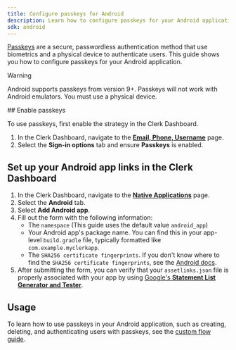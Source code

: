 ```yaml
---
title: Configure passkeys for Android
description: Learn how to configure passkeys for your Android application.
sdk: android
---
```


[Passkeys](/docs/authentication/configuration/sign-up-sign-in-options#passkeys) are a secure, passwordless authentication method that use biometrics and a physical device to authenticate users. This guide shows you how to configure passkeys for your Android application.

> [!WARNING]
> Android supports passkeys from version 9+. Passkeys will not work with Android emulators. You must use a physical device.

<Steps>
  ## Enable passkeys

  To use passkeys, first enable the strategy in the Clerk Dashboard.

  1. In the Clerk Dashboard, navigate to the [**Email, Phone, Username**](https://dashboard.clerk.com/last-active?path=user-authentication/email-phone-username) page.
  1. Select the **Sign-in options** tab and ensure **Passkeys** is enabled.

  ## Set up your Android app links in the Clerk Dashboard

  1. In the Clerk Dashboard, navigate to the [**Native Applications**](https://dashboard.clerk.com/last-active?path=user-authentication/native-applications) page.
  1. Select the **Android** tab.
  1. Select **Add Android app**.
  1. Fill out the form with the following information:
     - The `namespace` (This guide uses the default value `android_app`)
     - Your Android app's package name. You can find this in your app-level `build.gradle` file, typically formatted like `com.example.myclerkapp`.
     - The `SHA256 certificate fingerprints`. If you don't know where to find the `SHA256 certificate fingerprints`, see the [Android docs](https://developers.google.com/android/guides/client-auth).
  1. After submitting the form, you can verify that your `assetlinks.json` file is properly associated with your app by using [Google's **Statement List Generator and Tester**](https://developers.google.com/digital-asset-links/tools/generator).
</Steps>

## Usage

To learn how to use passkeys in your Android application, such as creating, deleting, and authenticating users with passkeys, see the [custom flow guide](/docs/custom-flows/passkeys).
